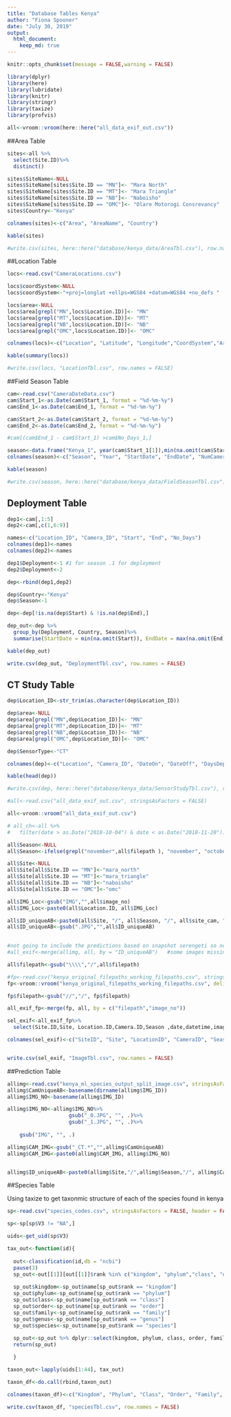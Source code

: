 ```yaml
---
title: "Database Tables Kenya"
author: "Fiona Spooner"
date: "July 30, 2019"
output: 
  html_document:
    keep_md: true
---
```


```r
knitr::opts_chunk$set(message = FALSE,warning = FALSE)
```

```r
library(dplyr)
library(here)
library(lubridate)
library(knitr)
library(stringr)
library(taxize)
library(profvis)

```


```r

all<-vroom::vroom(here::here("all_data_exif_out.csv"))

```


##Area Table

```r

sites<-all %>%
  select(Site.ID)%>%
  distinct()

sites$SiteName<-NULL
sites$SiteName[sites$Site.ID == "MN"]<- "Mara North"
sites$SiteName[sites$Site.ID == "MT"]<- "Mara Triangle"
sites$SiteName[sites$Site.ID == "NB"]<- "Naboisho"
sites$SiteName[sites$Site.ID == "OMC"]<- "Olare Motorogi Consrevancy"
sites$Country<-"Kenya"

colnames(sites)<-c("Area", "AreaName", "Country")

kable(sites)

#write.csv(sites, here::here("database/kenya_data/AreaTbl.csv"), row.names = FALSE)

```


##Location Table

```r

locs<-read.csv("CameraLocations.csv")

locs$coordSystem<-NULL
locs$coordSystem<-"+proj=longlat +ellps=WGS84 +datum=WGS84 +no_defs "

locs$area<-NULL
locs$area[grepl("MN",locs$Location.ID)]<- "MN"
locs$area[grepl("MT",locs$Location.ID)]<- "MT"
locs$area[grepl("NB",locs$Location.ID)]<- "NB"
locs$area[grepl("OMC",locs$Location.ID)]<- "OMC"

colnames(locs)<-c("Location", "Latitude", "Longitude","CoordSystem","Area" )

kable(summary(locs))

#write.csv(locs, "LocationTbl.csv", row.names = FALSE)


```


##Field Season Table

```r

cam<-read.csv("CameraDateData.csv")
cam$Start_1<-as.Date(cam$Start_1, format = "%d-%m-%y")
cam$End_1<-as.Date(cam$End_1, format = "%d-%m-%y")

cam$Start_2<-as.Date(cam$Start_2, format = "%d-%m-%y")
cam$End_2<-as.Date(cam$End_2, format = "%d-%m-%y")

#cam[(cam$End_1 - cam$Start_1) >cam$No_Days_1,]

season<-data.frame("Kenya_1", year(cam$Start_1[1]),min(na.omit(cam$Start_1)),max(na.omit(cam$End_2)), nrow(cam), "Kenya")
colnames(season)<-c("Season", "Year", "StartDate", "EndDate", "NumCameras", "Country")

kable(season)

#write.csv(season, here::here("database/kenya_data/FieldSeasonTbl.csv"), row.names = FALSE)

```


## Deployment Table

```r

dep1<-cam[,1:5]
dep2<-cam[,c(1,6:9)]

names<-c("Location_ID", "Camera_ID", "Start", "End", "No_Days")
colnames(dep1)<-names
colnames(dep2)<-names

dep1$Deployment<-1 #1 for season .1 for deployment
dep2$Deployment<-2

dep<-rbind(dep1,dep2)

dep$Country<-"Kenya"
dep$Season<-1

dep<-dep[!is.na(dep$Start) & !is.na(dep$End),]

dep_out<-dep %>%
  group_by(Deployment, Country, Season)%>%
  summarise(StartDate = min(na.omit(Start)), EndDate = max(na.omit(End)), NumCameras = n())

kable(dep_out)

write.csv(dep_out, "DeploymentTbl.csv", row.names = FALSE)


```

## CT Study Table
```r

dep$Location_ID<-str_trim(as.character(dep$Location_ID))

dep$area<-NULL
dep$area[grepl("MN",dep$Location_ID)]<- "MN"
dep$area[grepl("MT",dep$Location_ID)]<- "MT"
dep$area[grepl("NB",dep$Location_ID)]<- "NB"
dep$area[grepl("OMC",dep$Location_ID)]<- "OMC"

dep$SensorType<-"CT"

colnames(dep)<-c("Location", "Camera_ID", "DateOn", "DateOff", "DaysDeployed","Deployment", "Country", "Season", "Area", "SensorType")

kable(head(dep))

#write.csv(dep, here::here("database/kenya_data/SensorStudyTbl.csv"), row.names = FALSE)

```


```r
#all<-read.csv("all_data_exif_out.csv", stringsAsFactors = FALSE)

all<-vroom::vroom("all_data_exif_out.csv")

# all_ch<-all %>% 
#   filter(date > as.Date("2018-10-04") & date < as.Date("2018-11-20"))

all$Season<-NULL
all$Season<-ifelse(grepl("november",all$filepath ), "november", "october")

all$Site<-NULL
all$Site[all$Site.ID == "MN"]<-"mara_north"
all$Site[all$Site.ID == "MT"]<-"mara_triangle"
all$Site[all$Site.ID == "NB"]<-"naboisho"
all$Site[all$Site.ID == "OMC"]<-"omc"

all$IMG_Loc<-gsub("IMG","",all$image_no)
all$IMG_Loc<-paste0(all$Location.ID, all$IMG_Loc)

all$ID_uniqueAB<-paste0(all$Site, "/", all$Season, "/", all$site_cam, "/", all$IMG_Loc)
all$ID_uniqueAB<-gsub(".JPG","",all$ID_uniqueAB)
 

#not going to include the predictions based on snapshot serengeti so no need to merge in here
#all_exif<-merge(allimg, all, by = "ID_uniqueAB")   #some images missing - about 16000 - needs cleaning up after lunch

all$filepath<-gsub("\\\\","/",all$filepath)

```


```r
#fp<-read.csv("kenya_original_filepaths_working_filepaths.csv", stringsAsFactors = FALSE)
fp<-vroom::vroom("kenya_original_filepaths_working_filepaths.csv", delim = ",")

fp$filepath<-gsub("//","/", fp$filepath)

all_exif_fp<-merge(fp, all, by = c("filepath","image_no"))

sel_exif<-all_exif_fp%>%
  select(Site.ID,Site, Location.ID,Camera.ID,Season ,date,datetime,image_no, new_file_structure)

colnames(sel_exif)<-c("SiteID", "Site", "LocationID", "CameraID", "Season", "Date", "DateTime","ImageNo",  "FileLocation")


write.csv(sel_exif, "ImageTbl.csv", row.names = FALSE)


```

##Prediction Table

```r

allimg<-read.csv("kenya_ml_species_output_split_image.csv", stringsAsFactors = FALSE)
allimg$CamUniqueAB<-basename(dirname(allimg$IMG_ID))
allimg$IMG_NO<-basename(allimg$IMG_ID)

allimg$IMG_NO<-allimg$IMG_NO%>%
                    gsub("_0.JPG", "", .)%>%
                    gsub("_1.JPG", "", .)%>%
                  
    gsub("IMG", "", .)

allimg$CAM_IMG<-gsub("_CT.*","",allimg$CamUniqueAB)
allimg$CAM_IMG<-paste0(allimg$CAM_IMG, allimg$IMG_NO)


allimg$ID_uniqueAB<-paste0(allimg$Site,"/",allimg$Season,"/", allimg$CamUniqueAB, "/", allimg$CAM_IMG)
```


##Species Table

Using taxize to get taxonmic structure of each of the species found in kenya

```r
sp<-read.csv("species_codes.csv", stringsAsFactors = FALSE, header = FALSE, na.strings = FALSE)

sp<-sp[sp$V3 != "NA",]

uids<-get_uid(sp$V3)

tax_out<-function(id){
  
  out<-classification(id,db = "ncbi")
  pause(3)
  sp_out<-out[[1]][out[[1]]$rank %in% c("kingdom", "phylum","class", "order", "family", "genus", "species"),]
  
  sp_out$kingdom<-sp_out$name[sp_out$rank == "kingdom"]
  sp_out$phylum<-sp_out$name[sp_out$rank == "phylum"]
  sp_out$class<-sp_out$name[sp_out$rank == "class"]
  sp_out$order<-sp_out$name[sp_out$rank == "order"]
  sp_out$family<-sp_out$name[sp_out$rank == "family"]
  sp_out$genus<-sp_out$name[sp_out$rank == "genus"]
  sp_out$species<-sp_out$name[sp_out$rank == "species"]
  
  sp_out<-sp_out %>% dplyr::select(kingdom, phylum, class, order, family, genus, species) %>% distinct()
  return(sp_out)

  }

taxon_out<-lapply(uids[1:44], tax_out)

taxon_df<-do.call(rbind,taxon_out)

colnames(taxon_df)<-c("Kingdom", "Phylum", "Class", "Order", "Family", "Genus", "Species")

write.csv(taxon_df, "speciesTbl.csv", row.names = FALSE)

```


